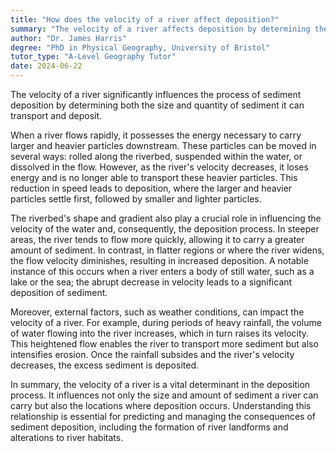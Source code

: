 ```yaml
---
title: "How does the velocity of a river affect deposition?"
summary: "The velocity of a river affects deposition by determining the size and amount of sediment it can carry and deposit."
author: "Dr. James Harris"
degree: "PhD in Physical Geography, University of Bristol"
tutor_type: "A-Level Geography Tutor"
date: 2024-06-22
---
```


The velocity of a river significantly influences the process of sediment deposition by determining both the size and quantity of sediment it can transport and deposit.

When a river flows rapidly, it possesses the energy necessary to carry larger and heavier particles downstream. These particles can be moved in several ways: rolled along the riverbed, suspended within the water, or dissolved in the flow. However, as the river's velocity decreases, it loses energy and is no longer able to transport these heavier particles. This reduction in speed leads to deposition, where the larger and heavier particles settle first, followed by smaller and lighter particles.

The riverbed's shape and gradient also play a crucial role in influencing the velocity of the water and, consequently, the deposition process. In steeper areas, the river tends to flow more quickly, allowing it to carry a greater amount of sediment. In contrast, in flatter regions or where the river widens, the flow velocity diminishes, resulting in increased deposition. A notable instance of this occurs when a river enters a body of still water, such as a lake or the sea; the abrupt decrease in velocity leads to a significant deposition of sediment.

Moreover, external factors, such as weather conditions, can impact the velocity of a river. For example, during periods of heavy rainfall, the volume of water flowing into the river increases, which in turn raises its velocity. This heightened flow enables the river to transport more sediment but also intensifies erosion. Once the rainfall subsides and the river's velocity decreases, the excess sediment is deposited.

In summary, the velocity of a river is a vital determinant in the deposition process. It influences not only the size and amount of sediment a river can carry but also the locations where deposition occurs. Understanding this relationship is essential for predicting and managing the consequences of sediment deposition, including the formation of river landforms and alterations to river habitats.
    